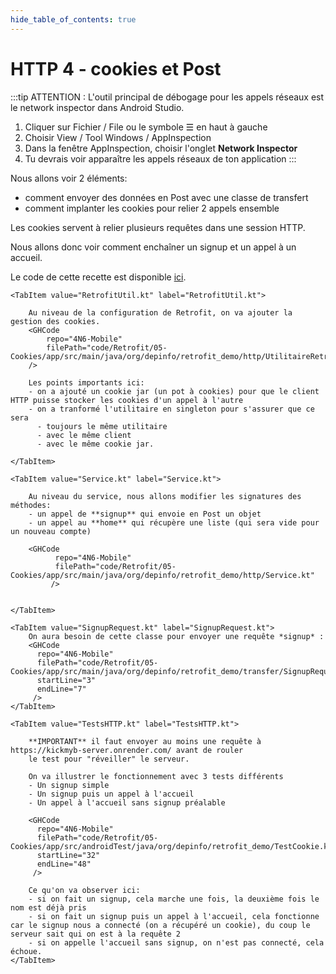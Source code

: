 ```yaml
---
hide_table_of_contents: true
---
```


# HTTP 4 - cookies et Post

:::tip
ATTENTION : L'outil principal de débogage pour les appels réseaux est le network inspector dans Android Studio.
1. Cliquer sur Fichier / File ou le symbole  ☰ en haut à gauche
2. Choisir View / Tool Windows / AppInspection
3. Dans la fenêtre AppInspection, choisir l'onglet **Network Inspector**
4. Tu devrais voir apparaître les appels réseaux de ton application
:::

Nous allons voir 2 éléments:
- comment envoyer des données en Post avec une classe de transfert
- comment implanter les cookies pour relier 2 appels ensemble


Les cookies servent à relier plusieurs requêtes dans une session HTTP.

Nous allons donc voir comment enchaîner un signup et un appel à un accueil.

Le code de cette recette est disponible [ici](https://github.com/departement-info-cem/4N6-Mobile/tree/main/code/Retrofit/05-Cookies/).

<Tabs queryString="recette-activite">


    <TabItem value="RetrofitUtil.kt" label="RetrofitUtil.kt">

        Au niveau de la configuration de Retrofit, on va ajouter la gestion des cookies.
        <GHCode
            repo="4N6-Mobile"
            filePath="code/Retrofit/05-Cookies/app/src/main/java/org/depinfo/retrofit_demo/http/UtilitaireRetrofit.kt"
        />

        Les points importants ici:
        - on a ajouté un cookie jar (un pot à cookies) pour que le client HTTP puisse stocker les cookies d'un appel à l'autre
        - on a tranformé l'utilitaire en singleton pour s'assurer que ce sera
          - toujours le même utilitaire
          - avec le même client
          - avec le même cookie jar.

    </TabItem>

    <TabItem value="Service.kt" label="Service.kt">

        Au niveau du service, nous allons modifier les signatures des méthodes:
        - un appel de **signup** qui envoie en Post un objet
        - un appel au **home** qui récupère une liste (qui sera vide pour un nouveau compte)

        <GHCode
              repo="4N6-Mobile"
              filePath="code/Retrofit/05-Cookies/app/src/main/java/org/depinfo/retrofit_demo/http/Service.kt"
             />


    </TabItem>
    
    <TabItem value="SignupRequest.kt" label="SignupRequest.kt">
        On aura besoin de cette classe pour envoyer une requête *signup* :
        <GHCode
          repo="4N6-Mobile"
          filePath="code/Retrofit/05-Cookies/app/src/main/java/org/depinfo/retrofit_demo/transfer/SignupRequest.kt"
          startLine="3"
          endLine="7"
         />
    </TabItem>
    
    <TabItem value="TestsHTTP.kt" label="TestsHTTP.kt">

        **IMPORTANT** il faut envoyer au moins une requête à https://kickmyb-server.onrender.com/ avant de rouler
        le test pour "réveiller" le serveur.

        On va illustrer le fonctionnement avec 3 tests différents
        - Un signup simple
        - Un signup puis un appel à l'accueil
        - Un appel à l'accueil sans signup préalable

        <GHCode
          repo="4N6-Mobile"
          filePath="code/Retrofit/05-Cookies/app/src/androidTest/java/org/depinfo/retrofit_demo/TestCookie.kt"
          startLine="32"
          endLine="48"
         />

        Ce qu'on va observer ici:
        - si on fait un signup, cela marche une fois, la deuxième fois le nom est déjà pris
        - si on fait un signup puis un appel à l'accueil, cela fonctionne car le signup nous a connecté (on a récupéré un cookie), du coup le serveur sait qui on est à la requête 2
        - si on appelle l'accueil sans signup, on n'est pas connecté, cela échoue.
    </TabItem>

</Tabs>